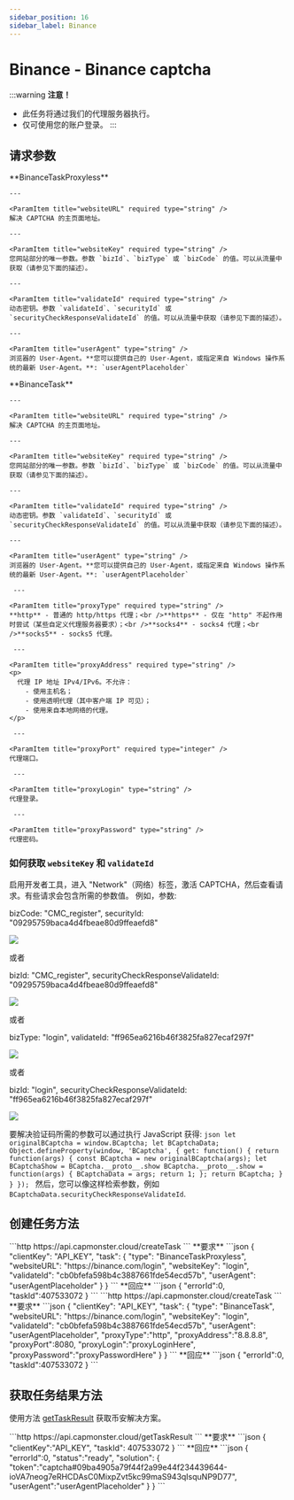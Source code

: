 ```yaml
---
sidebar_position: 16
sidebar_label: Binance
---
```




# Binance - Binance captcha

<PriceBlockWrap>
  <PriceBlock title="Binance captcha" name="binanceToken"/>
</PriceBlockWrap>

:::warning **注意！**
* 此任务将通过我们的代理服务器执行。
* 仅可使用您的账户登录。
:::

## 请求参数
<Tabs className="full-width-tabs filled-tabs" groupId="captcha-type">
  <TabItem value="proxyless" label="BinanceTaskProxyless (无代理)" default className="bordered-panel">
    <ParamItem title="type" required type="string" />
    **BinanceTaskProxyless**

    ---

    <ParamItem title="websiteURL" required type="string" />
    解决 CAPTCHA 的主页面地址。

    ---

    <ParamItem title="websiteKey" required type="string" />
    您网站部分的唯一参数。参数 `bizId`、`bizType` 或 `bizCode` 的值。可以从流量中获取（请参见下面的描述）。

    ---

    <ParamItem title="validateId" required type="string" />
    动态密钥。参数 `validateId`、`securityId` 或 `securityCheckResponseValidateId` 的值。可以从流量中获取（请参见下面的描述）。

    ---

    <ParamItem title="userAgent" type="string" />
    浏览器的 User-Agent。**您可以提供自己的 User-Agent，或指定来自 Windows 操作系统的最新 User-Agent。**: `userAgentPlaceholder`

  </TabItem>
  
  <TabItem value="proxy" label="BinanceTask (使用代理)" default className="bordered-panel">
    <ParamItem title="type" required type="string" />
    **BinanceTask**

    ---

    <ParamItem title="websiteURL" required type="string" />
    解决 CAPTCHA 的主页面地址。

    ---

    <ParamItem title="websiteKey" required type="string" />
    您网站部分的唯一参数。参数 `bizId`、`bizType` 或 `bizCode` 的值。可以从流量中获取（请参见下面的描述）。

    ---

    <ParamItem title="validateId" required type="string" />
    动态密钥。参数 `validateId`、`securityId` 或 `securityCheckResponseValidateId` 的值。可以从流量中获取（请参见下面的描述）。

    ---

    <ParamItem title="userAgent" type="string" />
    浏览器的 User-Agent。**您可以提供自己的 User-Agent，或指定来自 Windows 操作系统的最新 User-Agent。**: `userAgentPlaceholder`
	
	 ---

    <ParamItem title="proxyType" required type="string" />
    **http** - 普通的 http/https 代理；<br />**https** - 仅在 "http" 不起作用时尝试（某些自定义代理服务器要求）；<br />**socks4** - socks4 代理；<br />**socks5** - socks5 代理。

     ---

    <ParamItem title="proxyAddress" required type="string" />
    <p>
	  代理 IP 地址 IPv4/IPv6。不允许：
		- 使用主机名；
		- 使用透明代理（其中客户端 IP 可见）；
		- 使用来自本地网络的代理。
	</p>

     ---

    <ParamItem title="proxyPort" required type="integer" />
    代理端口。

     ---

    <ParamItem title="proxyLogin" type="string" />
    代理登录。

     ---

    <ParamItem title="proxyPassword" type="string" />
    代理密码。

  </TabItem>
</Tabs>


### 如何获取 `websiteKey` 和 `validateId`
启用开发者工具，进入 "Network"（网络）标签，激活 CAPTCHA，然后查看请求。有些请求会包含所需的参数值。
例如，参数:

bizCode: "CMC_register",
securityId: "09295759baca4d4fbeae80d9ffeaefd8"

![](./images/binance/binance1.png) 

或者 

bizId: "CMC_register", 
securityCheckResponseValidateId: "09295759baca4d4fbeae80d9ffeaefd8"

![](./images/binance/binance2.png) 

或者 

bizType: "login",
validateId: "ff965ea6216b46f3825fa827ecaf297f"

![](./images/binance/binance3.png) 

或者

bizId: "login", 
securityCheckResponseValidateId: "ff965ea6216b46f3825fa827ecaf297f"

![](./images/binance/binance4.png) 

要解决验证码所需的参数可以通过执行 JavaScript 获得: 
	```json
		let originalBCaptcha = window.BCaptcha;
		let BCaptchaData;
		Object.defineProperty(window, 'BCaptcha', {
			get: function() {
				return function(args) {
					const BCaptcha = new originalBCaptcha(args);
					let BCaptchaShow = BCaptcha.__proto__.show
					BCaptcha.__proto__.show = function(args) {
						BCaptchaData = args;
						return 1;
					};
					return BCaptcha;
				}
			}
		});
	```
然后，您可以像这样检索参数，例如 `BCaptchaData.securityCheckResponseValidateId`.


## 创建任务方法
<Tabs className="full-width-tabs filled-tabs request-tabs" groupId="captcha-type">
  <TabItem value="proxyless" label="BinanceTaskProxyless (无代理)" default className="method-panel">
	<MethodItem>
		```http
		https://api.capmonster.cloud/createTask
		```
	</MethodItem>
	<MethodDescription>
		**要求**
		```json
		{
			"clientKey": "API_KEY",
			"task": 
			{
				"type": "BinanceTaskProxyless",
				"websiteURL": "https://binance.com/login",
				"websiteKey": "login",
				"validateId": "cb0bfefa598b4c3887661fde54ecd57b",
				"userAgent": "userAgentPlaceholder"
			}
		}
		```
		**回应**
		```json
		{
			"errorId":0,
			"taskId":407533072
		}
		```
	</MethodDescription>
  </TabItem>

  <TabItem value="proxy" label="BinanceTask (使用代理)" default className="method-panel">
	<MethodItem>
		```http
		https://api.capmonster.cloud/createTask
		```
	</MethodItem>
	<MethodDescription>
		**要求**
		```json
		{
			"clientKey": "API_KEY",
			"task": 
			{
				"type": "BinanceTask",
				"websiteURL": "https://binance.com/login",
				"websiteKey": "login",
				"validateId": "cb0bfefa598b4c3887661fde54ecd57b",
				"userAgent": "userAgentPlaceholder",
				"proxyType":"http",
				"proxyAddress":"8.8.8.8",
				"proxyPort":8080,
				"proxyLogin":"proxyLoginHere",
				"proxyPassword":"proxyPasswordHere"
			}
		}
		```
		**回应**
		```json
		{
			"errorId":0,
			"taskId":407533072
		}
		```
	</MethodDescription>
  </TabItem>
</Tabs>


## 获取任务结果方法
使用方法 [getTaskResult](../api/methods/get-task-result.md) 获取币安解决方案。

<TabItem value="proxyless" label="CustomTask (without proxy)" default className="method-panel-full">
	<MethodItem>
		```http
		https://api.capmonster.cloud/getTaskResult
		```
	</MethodItem>
	<MethodDescription>
		**要求**
		```json
		{
			"clientKey":"API_KEY",
			"taskId": 407533072
		}
		```
		**回应**
		```json
		{
			"errorId":0,
			"status":"ready",
			"solution": 
			{
				"token":"captcha#09ba4905a79f44f2a99e44f234439644-ioVA7neog7eRHCDAsC0MixpZvt5kc99maS943qIsquNP9D77",
				"userAgent":"userAgentPlaceholder"
			}
		}
		```
	</MethodDescription>
</TabItem>